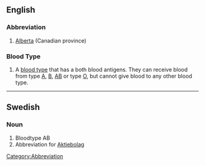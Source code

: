 ==English==
===Abbreviation===
#[[Alberta]] (Canadian province)

===Blood Type===
#A [[blood type]] that has a both blood antigens.  They can receive blood from type [[A]], [[B]], [[AB]] or type [[O]], but cannot give blood to any other blood type.

----
==Swedish==
===Noun===
# Bloodtype AB
# Abbreviation for [[Aktiebolag]]

[[Category:Abbreviation]]